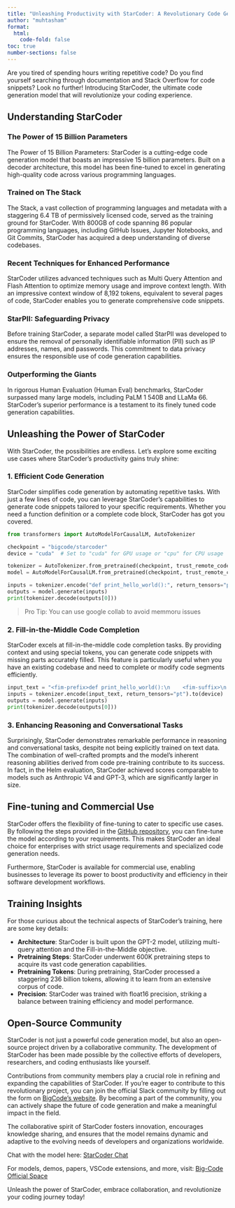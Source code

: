 ```yaml
---
title: "Unleashing Productivity with StarCoder: A Revolutionary Code Generation Model"
author: "muhtasham"
format:
  html:
    code-fold: false
toc: true
number-sections: false
---
```


Are you tired of spending hours writing repetitive code? Do you find yourself searching through documentation and Stack Overflow for code snippets? Look no further! Introducing StarCoder, the ultimate code generation model that will revolutionize your coding experience.

## Understanding StarCoder

### The Power of 15 Billion Parameters

The Power of 15 Billion Parameters: StarCoder is a cutting-edge code generation model that boasts an impressive 15 billion parameters. Built on a decoder architecture, this model has been fine-tuned to excel in generating high-quality code across various programming languages.

### Trained on The Stack

The Stack, a vast collection of programming languages and metadata with a staggering 6.4 TB of permissively licensed code, served as the training ground for StarCoder. With 800GB of code spanning 86 popular programming languages, including GitHub Issues, Jupyter Notebooks, and Git Commits, StarCoder has acquired a deep understanding of diverse codebases.

### Recent Techniques for Enhanced Performance

StarCoder utilizes advanced techniques such as Multi Query Attention and Flash Attention to optimize memory usage and improve context length. With an impressive context window of 8,192 tokens, equivalent to several pages of code, StarCoder enables you to generate comprehensive code snippets.

### StarPII: Safeguarding Privacy

Before training StarCoder, a separate model called StarPII was developed to ensure the removal of personally identifiable information (PII) such as IP addresses, names, and passwords. This commitment to data privacy ensures the responsible use of code generation capabilities.

### Outperforming the Giants

In rigorous Human Evaluation (Human Eval) benchmarks, StarCoder surpassed many large models, including PaLM 1 540B and LLaMa 66. StarCoder's superior performance is a testament to its finely tuned code generation capabilities.

## Unleashing the Power of StarCoder
With StarCoder, the possibilities are endless. Let's explore some exciting use cases where StarCoder's productivity gains truly shine:

### 1. Efficient Code Generation

StarCoder simplifies code generation by automating repetitive tasks. With just a few lines of code, you can leverage StarCoder's capabilities to generate code snippets tailored to your specific requirements. Whether you need a function definition or a complete code block, StarCoder has got you covered.

```python
from transformers import AutoModelForCausalLM, AutoTokenizer

checkpoint = "bigcode/starcoder"
device = "cuda"  # Set to "cuda" for GPU usage or "cpu" for CPU usage

tokenizer = AutoTokenizer.from_pretrained(checkpoint, trust_remote_code=True)
model = AutoModelForCausalLM.from_pretrained(checkpoint, trust_remote_code=True).to(device)

inputs = tokenizer.encode("def print_hello_world():", return_tensors="pt").to(device)
outputs = model.generate(inputs)
print(tokenizer.decode(outputs[0]))
```
> Pro Tip: You can use google collab to avoid memmoru issues

### 2. Fill-in-the-Middle Code Completion

StarCoder excels at fill-in-the-middle code completion tasks. By providing context and using special tokens, you can generate code snippets with missing parts accurately filled. This feature is particularly useful when you have an existing codebase and need to complete or modify code segments efficiently.

```python
input_text = "<fim-prefix>def print_hello_world():\n    <fim-suffix>\n    print('Hello world!')<fim-middle>"
inputs = tokenizer.encode(input_text, return_tensors="pt").to(device)
outputs = model.generate(inputs)
print(tokenizer.decode(outputs[0]))
```


### 3. Enhancing Reasoning and Conversational Tasks

Surprisingly, StarCoder demonstrates remarkable performance in reasoning and conversational tasks, despite not being explicitly trained on text data. The combination of well-crafted prompts and the model's inherent reasoning abilities derived from code pre-training contribute to its success. In fact, in the Helm evaluation, StarCoder achieved scores comparable to models such as Anthropic V4 and GPT-3, which are significantly larger in size.

## Fine-tuning and Commercial Use

StarCoder offers the flexibility of fine-tuning to cater to specific use cases. By following the steps provided in the [GitHub repository](https://github.com/bigcode-project/starcoder), you can fine-tune the model according to your requirements. This makes StarCoder an ideal choice for enterprises with strict usage requirements and specialized code generation needs.

Furthermore, StarCoder is available for commercial use, enabling businesses to leverage its power to boost productivity and efficiency in their software development workflows.

## Training Insights

For those curious about the technical aspects of StarCoder's training, here are some key details:

- **Architecture**: StarCoder is built upon the GPT-2 model, utilizing multi-query attention and the Fill-in-the-Middle objective.
- **Pretraining Steps**: StarCoder underwent 600K pretraining steps to acquire its vast code generation capabilities.
- **Pretraining Tokens**: During pretraining, StarCoder processed a staggering 236 billion tokens, allowing it to learn from an extensive corpus of code.
- **Precision**: StarCoder was trained with float16 precision, striking a balance between training efficiency and model performance.

## Open-Source Community

StarCoder is not just a powerful code generation model, but also an open-source project driven by a collaborative community. The development of StarCoder has been made possible by the collective efforts of developers, researchers, and coding enthusiasts like yourself.

Contributions from community members play a crucial role in refining and expanding the capabilities of StarCoder. If you're eager to contribute to this revolutionary project, you can join the official Slack community by filling out the form on [BigCode's website](https://www.bigcode-project.org/). By becoming a part of the community, you can actively shape the future of code generation and make a meaningful impact in the field.

The collaborative spirit of StarCoder fosters innovation, encourages knowledge sharing, and ensures that the model remains dynamic and adaptive to the evolving needs of developers and organizations worldwide.

Chat with the model here: [StarCoder Chat](https://huggingface.co/chat/)

For models, demos, papers, VSCode extensions, and more, visit: [Big-Code Official Space](https://huggingface.co/bigcode)

Unleash the power of StarCoder, embrace collaboration, and revolutionize your coding journey today!


